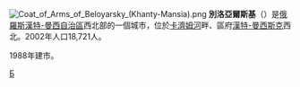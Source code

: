 {{Coord|63|43|N|66|40|E|display=title}}
[[File:Coat_of_Arms_of_Beloyarsky_(Khanty-Mansia).png|right]]
'''別洛亞爾斯基'''（{{lang-ru|Белоя́рский}}）是[[俄羅斯|俄羅斯]][[漢特-曼西自治區|漢特-曼西自治區]]西北部的一個城市，位於[[卡濟姆河|卡濟姆河]]畔、區府[[漢特-曼西斯克|漢特-曼西斯克]]西北。2002年人口18,721人。

1988年建市。

{{漢特-曼西自治區城市}}

[[Category:漢特-曼西自治區城市|Б]]